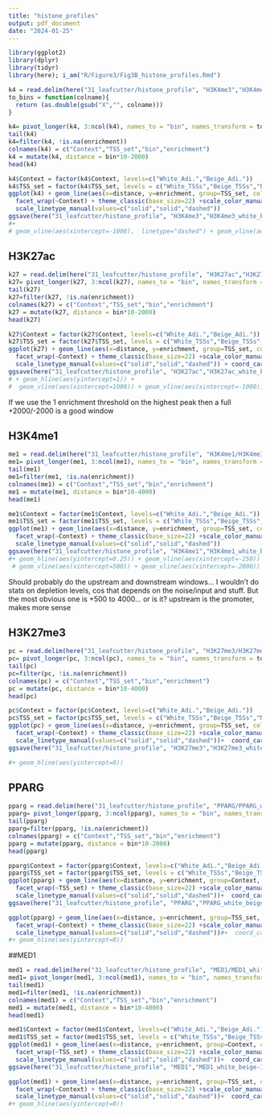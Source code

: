 ```yaml
---
title: "histone_profiles"
output: pdf_document
date: "2024-01-25"
---
```



```r
library(ggplot2)
library(dplyr)
library(tidyr)
library(here); i_am("R/Figure3/Fig3B_histone_profiles.Rmd")
```

```r
k4 = read.delim(here("31_leafcutter/histone_profile", "H3K4me3","H3K4me3_white_beige-10.profile.tab"), skip=1)
to_bins = function(colname){
  return (as.double(gsub("X","", colname)))
}

k4= pivot_longer(k4, 3:ncol(k4), names_to = "bin", names_transform = to_bins, values_to = "enrichment" )
tail(k4)
k4=filter(k4, !is.na(enrichment))
colnames(k4) = c("Context","TSS_set","bin","enrichment")
k4 = mutate(k4, distance = bin*10-2000)
head(k4)

```


```r
k4$Context = factor(k4$Context, levels=c("White_Adi.","Beige_Adi."))
k4$TSS_set = factor(k4$TSS_set, levels = c("White_TSSs","Beige_TSSs","Non-sig_TSSs"))
ggplot(k4) + geom_line(aes(x=distance, y=enrichment, group=TSS_set, color=TSS_set, linetype=TSS_set), size=0.5) + 
  facet_wrap(~Context) + theme_classic(base_size=22) +scale_color_manual(values= c("dodgerblue","orange","black")) +
  scale_linetype_manual(values=c("solid","solid","dashed"))
ggsave(here("31_leafcutter/histone_profile", "H3K4me3","H3K4me3_white_beige-10.profile.R.pdf"), width=10, height=5)
#+ 
# geom_vline(aes(xintercept=-1000),  linetype="dashed") + geom_vline(aes(xintercept=2000), linetype="dashed")
```


## H3K27ac
```r
k27 = read.delim(here("31_leafcutter/histone_profile", "H3K27ac","H3K27ac_white_beige-10.profile.tab"), skip=1)
k27= pivot_longer(k27, 3:ncol(k27), names_to = "bin", names_transform = to_bins, values_to = "enrichment" )
tail(k27)
k27=filter(k27, !is.na(enrichment))
colnames(k27) = c("Context","TSS_set","bin","enrichment")
k27 = mutate(k27, distance = bin*10-2000)
head(k27)
```

```r
k27$Context = factor(k27$Context, levels=c("White_Adi.","Beige_Adi."))
k27$TSS_set = factor(k27$TSS_set, levels = c("White_TSSs","Beige_TSSs","Non-sig_TSSs"))
ggplot(k27) + geom_line(aes(x=distance, y=enrichment, group=TSS_set, color=TSS_set, linetype=TSS_set), size=0.5) + 
  facet_wrap(~Context) + theme_classic(base_size=22) +scale_color_manual(values= c("dodgerblue","orange","black")) +
  scale_linetype_manual(values=c("solid","solid","dashed")) + coord_cartesian(y=c(0,max(k27$enrichment)))
ggsave(here("31_leafcutter/histone_profile", "H3K27ac","H3K27ac_white_beige-10.profile.R.pdf"), width=10, height=5)
# + geom_hline(aes(yintercept=1)) + 
#  geom_vline(aes(xintercept=1000)) + geom_vline(aes(xintercept=-1000))
```

If we use the 1 enrichment threshold on the highest peak then a full +2000/-2000 is a good window


## H3K4me1

```r
me1 = read.delim(here("31_leafcutter/histone_profile", "H3K4me1/H3K4me1_white_beige-10.profile.tab"), skip=1)
me1= pivot_longer(me1, 3:ncol(me1), names_to = "bin", names_transform = to_bins, values_to = "enrichment" )
tail(me1)
me1=filter(me1, !is.na(enrichment))
colnames(me1) = c("Context","TSS_set","bin","enrichment")
me1 = mutate(me1, distance = bin*10-4000)
head(me1)
```

```r
me1$Context = factor(me1$Context, levels=c("White_Adi.","Beige_Adi."))
me1$TSS_set = factor(me1$TSS_set, levels = c("White_TSSs","Beige_TSSs","Non-sig_TSSs"))
ggplot(me1) + geom_line(aes(x=distance, y=enrichment, group=TSS_set, color=TSS_set, linetype=TSS_set), size=0.5) + 
  facet_wrap(~Context) + theme_classic(base_size=22) +scale_color_manual(values= c("dodgerblue","orange","black")) +
  scale_linetype_manual(values=c("solid","solid","dashed"))
ggsave(here("31_leafcutter/histone_profile", "H3K4me1","H3K4me1_white_beige-10.profile.R.pdf"), width=10, height=5)
#+ geom_hline(aes(yintercept=0.25)) + geom_vline(aes(xintercept=-250)) + 
 # geom_vline(aes(xintercept=500)) + geom_vline(aes(xintercept=-2000))
```

Should probably do the upstream and downstream windows... I wouldn't do stats on depletion levels, cos that depends on the noise/input and stuff.  But the most obvious one is +500 to 4000... or is it? upstream is the promoter, makes more sense



## H3K27me3

```r
pc = read.delim(here("31_leafcutter/histone_profile", "H3K27me3/H3K27me3_white_beige-10.profile.tab"), skip=1)
pc= pivot_longer(pc, 3:ncol(pc), names_to = "bin", names_transform = to_bins, values_to = "enrichment" )
tail(pc)
pc=filter(pc, !is.na(enrichment))
colnames(pc) = c("Context","TSS_set","bin","enrichment")
pc = mutate(pc, distance = bin*10-4000)
head(pc)
```

```r
pc$Context = factor(pc$Context, levels=c("White_Adi.","Beige_Adi."))
pc$TSS_set = factor(pc$TSS_set, levels = c("White_TSSs","Beige_TSSs","Non-sig_TSSs"))
ggplot(pc) + geom_line(aes(x=distance, y=enrichment, group=TSS_set, color=TSS_set, linetype=TSS_set), size=0.5) + 
  facet_wrap(~Context) + theme_classic(base_size=22) +scale_color_manual(values= c("dodgerblue","orange","black")) +
  scale_linetype_manual(values=c("solid","solid","dashed"))+  coord_cartesian(y=c(-1,1)) 
ggsave(here("31_leafcutter/histone_profile", "H3K27me3","H3K27me3_white_beige-10.profile.R.pdf"), width=10, height=5)

#+ geom_hline(aes(yintercept=0))
```


## PPARG

```r
pparg = read.delim(here("31_leafcutter/histone_profile", "PPARG/PPARG_white_beige-10.profile.tab"), skip=1)
pparg= pivot_longer(pparg, 3:ncol(pparg), names_to = "bin", names_transform = to_bins, values_to = "enrichment" )
tail(pparg)
pparg=filter(pparg, !is.na(enrichment))
colnames(pparg) = c("Context","TSS_set","bin","enrichment")
pparg = mutate(pparg, distance = bin*10-2000)
head(pparg)
```

```r
pparg$Context = factor(pparg$Context, levels=c("White_Adi.","Beige_Adi."))
pparg$TSS_set = factor(pparg$TSS_set, levels = c("White_TSSs","Beige_TSSs","Non-sig_TSSs"))
ggplot(pparg) + geom_line(aes(x=distance, y=enrichment, group=Context, color=Context, linetype=TSS_set), size=0.5) + 
  facet_wrap(~TSS_set) + theme_classic(base_size=22) +scale_color_manual(values= c("dodgerblue","orange","black")) +
  scale_linetype_manual(values=c("solid","solid","dashed"))+  coord_cartesian(y=c(0,12)) 
ggsave(here("31_leafcutter/histone_profile", "PPARG","PPARG_white_beige-10.profile.R.pdf"), width=15, height=5)

ggplot(pparg) + geom_line(aes(x=distance, y=enrichment, group=TSS_set, color=TSS_set, linetype=TSS_set), size=0.5) + 
  facet_wrap(~Context) + theme_classic(base_size=22) +scale_color_manual(values= c("dodgerblue","orange","black")) +
  scale_linetype_manual(values=c("solid","solid","dashed"))#+  coord_cartesian(y=c(-1,1)) 
#+ geom_hline(aes(yintercept=0))
```

##MED1
```r
med1 = read.delim(here("31_leafcutter/histone_profile", "MED1/MED1_white_beige-10.profile.tab"), skip=1)
med1= pivot_longer(med1, 3:ncol(med1), names_to = "bin", names_transform = to_bins, values_to = "enrichment" )
tail(med1)
med1=filter(med1, !is.na(enrichment))
colnames(med1) = c("Context","TSS_set","bin","enrichment")
med1 = mutate(med1, distance = bin*10-4000)
head(med1)
```

```r
med1$Context = factor(med1$Context, levels=c("White_Adi.","Beige_Adi."))
med1$TSS_set = factor(med1$TSS_set, levels = c("White_TSSs","Beige_TSSs","Non-sig_TSSs"))
ggplot(med1) + geom_line(aes(x=distance, y=enrichment, group=Context, color=Context, linetype=TSS_set), size=0.5) + 
  facet_wrap(~TSS_set) + theme_classic(base_size=22) +scale_color_manual(values= c("dodgerblue","orange","black")) +
  scale_linetype_manual(values=c("solid","solid","dashed"))+  coord_cartesian(y=c(0,5)) 
ggsave(here("31_leafcutter/histone_profile", "MED1","MED1_white_beige-10.profile.R.pdf"), width=15, height=5)

ggplot(med1) + geom_line(aes(x=distance, y=enrichment, group=TSS_set, color=TSS_set, linetype=TSS_set), size=0.5) + 
  facet_wrap(~Context) + theme_classic(base_size=22) +scale_color_manual(values= c("dodgerblue","orange","black")) +
  scale_linetype_manual(values=c("solid","solid","dashed"))+  coord_cartesian(y=c(0,5)) 
#+ geom_hline(aes(yintercept=0))
```